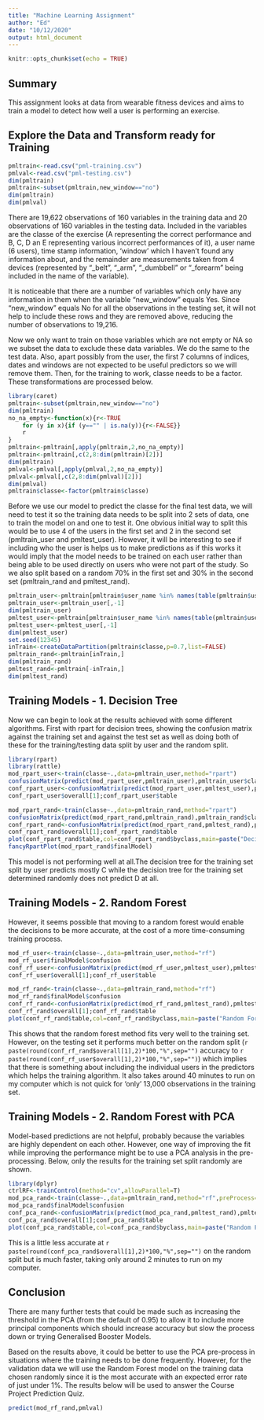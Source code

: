 ```yaml
---
title: "Machine Learning Assignment"
author: "Ed"
date: "10/12/2020"
output: html_document
---
```


```r
knitr::opts_chunk$set(echo = TRUE)
```

## Summary

This assignment looks at data from wearable fitness devices and aims to train a model to detect how well a user is performing an exercise.  

## Explore the Data and Transform ready for Training

```r
pmltrain<-read.csv("pml-training.csv")
pmlval<-read.csv("pml-testing.csv")
dim(pmltrain)
pmltrain<-subset(pmltrain,new_window=="no")
dim(pmltrain)
dim(pmlval)
```

There are 19,622 observations of 160 variables in the training data and 20 observations of 160 variables in the testing data. Included in the variables are the classe of the exercise (A representing the correct performance and B, C, D an E representing various incorrect performances of it), a user name (6 users), time stamp information, 'window' which I haven't found any information about, and the remainder are measurements taken from 4 devices (represented by "_belt", "_arm", "_dumbbell" or "_forearm" being included in the name of the variable).  

It is noticeable that there are a number of variables which only have any information in them when the variable "new_window" equals Yes. Since "new_window" equals No for all the observations in the testing set, it will not help to include these rows and they are removed above, reducing the number of observations to 19,216.  

Now we only want to train on those variables which are not empty or NA so we subset the data to exclude these data variables. We do the same to the test data. Also, apart possibly from the user, the first 7 columns of indices, dates and windows are not expected to be useful predictors so we will remove them. Then, for the training to work, classe needs to be a factor. These transformations are processed below.  

```r
library(caret)
pmltrain<-subset(pmltrain,new_window=="no")
dim(pmltrain)
no_na_empty<-function(x){r<-TRUE
    for (y in x){if (y=="" | is.na(y)){r<-FALSE}}
    r
}
pmltrain<-pmltrain[,apply(pmltrain,2,no_na_empty)]
pmltrain<-pmltrain[,c(2,8:dim(pmltrain)[2])]
dim(pmltrain)
pmlval<-pmlval[,apply(pmlval,2,no_na_empty)]
pmlval<-pmlval[,c(2,8:dim(pmlval)[2])]
dim(pmlval)
pmltrain$classe<-factor(pmltrain$classe)
```

Before we use our model to predict the classe for the final test data, we will need to test it so the training data needs to be split into 2 sets of data, one to train the model on and one to test it. One obvious initial way to split this would be to use 4 of the users in the first set and 2 in the second set (pmltrain_user and pmltest_user). However, it will be interesting to see if including who the user is helps us to make predictions as if this works it would imply that the model needs to be trained on each user rather than being able to be used directly on users who were not part of the study. So we also split based on a random 70% in the first set and 30% in the second set (pmltrain_rand and pmltest_rand).  

```r
pmltrain_user<-pmltrain[pmltrain$user_name %in% names(table(pmltrain$user_name)[1:4]),]
pmltrain_user<-pmltrain_user[,-1]
dim(pmltrain_user)
pmltest_user<-pmltrain[pmltrain$user_name %in% names(table(pmltrain$user_name)[5:6]),]
pmltest_user<-pmltest_user[,-1]
dim(pmltest_user)
set.seed(12345)
inTrain<-createDataPartition(pmltrain$classe,p=0.7,list=FALSE)
pmltrain_rand<-pmltrain[inTrain,]
dim(pmltrain_rand)
pmltest_rand<-pmltrain[-inTrain,]
dim(pmltest_rand)
```

## Training Models - 1. Decision Tree

Now we can begin to look at the results achieved with some different algorithms. First with rpart for decision trees, showing the confusion matrix against the training set and against the test set as well as doing both of these for the training/testing data split by user and the random split.   

```r
library(rpart)
library(rattle)
mod_rpart_user<-train(classe~.,data=pmltrain_user,method="rpart")
confusionMatrix(predict(mod_rpart_user,pmltrain_user),pmltrain_user$classe)$table
conf_rpart_user<-confusionMatrix(predict(mod_rpart_user,pmltest_user),pmltest_user$classe)
conf_rpart_user$overall[1];conf_rpart_user$table

mod_rpart_rand<-train(classe~.,data=pmltrain_rand,method="rpart")
confusionMatrix(predict(mod_rpart_rand,pmltrain_rand),pmltrain_rand$classe)$table
conf_rpart_rand<-confusionMatrix(predict(mod_rpart_rand,pmltest_rand),pmltest_rand$classe)
conf_rpart_rand$overall[1];conf_rpart_rand$table
plot(conf_rpart_rand$table,col=conf_rpart_rand$byclass,main=paste("Decision Tree Confusion Matrix - Accuracy=",round(conf_rpart_rand$overall["Accuracy"],4)))
fancyRpartPlot(mod_rpart_rand$finalModel)
```

This model is not performing well at all.The decision tree for the training set split by user predicts mostly C while the decision tree for the training set determined randomly does not predict D at all.  

## Training Models - 2. Random Forest

However, it seems possible that moving to a random forest would enable the decisions to be more accurate, at the cost of a more time-consuming training process.  

```r
mod_rf_user<-train(classe~.,data=pmltrain_user,method="rf")
mod_rf_user$finalModel$confusion
conf_rf_user<-confusionMatrix(predict(mod_rf_user,pmltest_user),pmltest_user$classe)
conf_rf_user$overall[1];conf_rf_user$table

mod_rf_rand<-train(classe~.,data=pmltrain_rand,method="rf")
mod_rf_rand$finalModel$confusion
conf_rf_rand<-confusionMatrix(predict(mod_rf_rand,pmltest_rand),pmltest_rand$classe)
conf_rf_rand$overall[1];conf_rf_rand$table
plot(conf_rf_rand$table,col=conf_rf_rand$byclass,main=paste("Random Forest Confusion Matrix - Accuracy=",round(conf_rf_rand$overall["Accuracy"],4)))
```

This shows that the random forest method fits very well to the training set. However, on the testing set it performs much better on the random split (`r paste(round(conf_rf_rand$overall[1],2)*100,"%",sep="")` accuracy to `r paste(round(conf_rf_user$overall[1],2)*100,"%",sep="")`) which implies that there is something about including the individual users in the predictors which helps the training algorithm. It also takes around 40 minutes to run on my computer which is not quick for 'only' 13,000 observations in the training set.  

## Training Models - 2. Random Forest with PCA

Model-based predictions are not helpful, probably because the variables are highly dependent on each other. However, one way of improving the fit while improving the performance might be to use a PCA analysis in the pre-processing. Below, only the results for the training set split randomly are shown.

```r
library(dplyr)
ctrlRF<-trainControl(method="cv",allowParallel=T)
mod_pca_rand<-train(classe~.,data=pmltrain_rand,method="rf",preProcess="pca",trControl=ctrlRF,tuneGrid=data.frame(mtry=5))
mod_pca_rand$finalModel$confusion
conf_pca_rand<-confusionMatrix(predict(mod_pca_rand,pmltest_rand),pmltest_rand$classe)
conf_pca_rand$overall[1];conf_pca_rand$table
plot(conf_pca_rand$table,col=conf_pca_rand$byclass,main=paste("Random Forest with PCA Confusion Matrix - Accuracy=",round(conf_pca_rand$overall["Accuracy"],4)))
```

This is a little less accurate at `r paste(round(conf_pca_rand$overall[1],2)*100,"%",sep="")` on the random split but is much faster, taking only around 2 minutes to run on my computer.  

## Conclusion

There are many further tests that could be made such as increasing the threshold in the PCA (from the default of 0.95) to allow it to include more principal components which should increase accuracy but slow the process down or trying Generalised Booster Models.  

Based on the results above, it could be better to use the PCA pre-process in situations where the training needs to be done frequently. However, for the validation data we will use the Random Forest model on the training data chosen randomly since it is the most accurate with an expected error rate of just under 1%. The results below will be used to answer the Course Project Prediction Quiz.  

```r
predict(mod_rf_rand,pmlval)
```
